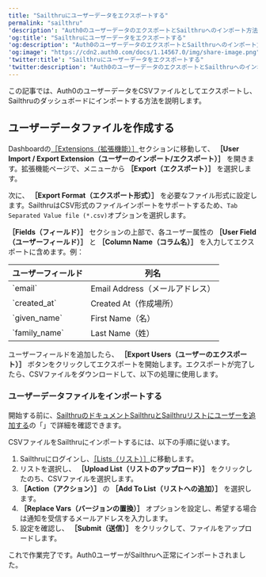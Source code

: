 ```yaml
---
title: "Sailthruにユーザーデータをエクスポートする"
permalink: "sailthru"
'description': "Auth0のユーザーデータのエクスポートとSailthruへのインポート方法について説明します。"
'og:title': "Sailthruにユーザーデータをエクスポートする"
'og:description': "Auth0のユーザーデータのエクスポートとSailthruへのインポート方法について説明します。"
'og:image': "https://cdn2.auth0.com/docs/1.14567.0/img/share-image.png"
'twitter:title': "Sailthruにユーザーデータをエクスポートする"
'twitter:description': "Auth0のユーザーデータのエクスポートとSailthruへのインポート方法について説明します。"
---
```


この記事では、Auth0のユーザーデータをCSVファイルとしてエクスポートし、Sailthruのダッシュボードにインポートする方法を説明します。

## ユーザーデータファイルを作成する

Dashboardの[［Extensions（拡張機能）］](https://manage.auth0.com/#/extensions)セクションに移動して、 **［User Import / Export Extension（ユーザーのインポート/エクスポート）］** を開きます。拡張機能ページで、メニューから **［Export（エクスポート）］** を選択します。

次に、 **［Export Format（エクスポート形式）］** を必要なファイル形式に設定します。SailthruはCSV形式のファイルインポートをサポートするため、`Tab Separated Value file (*.csv)`オプションを選択します。

**［Fields（フィールド）］** セクションの上部で、各ユーザー属性の **［User Field（ユーザーフィールド）］** と **［Column Name（コラム名）］** を入力してエクスポートに含めます。例：

<table class="table"><thead>
<tr>
<th>ユーザーフィールド</th>
<th>列名</th>
</tr>
</thead>
<tbody>
<tr>
<td>`email`</td>
<td>Email Address（メールアドレス）</td>
</tr>
<tr>
<td>`created_at`</td>
<td>Created At（作成場所）</td>
</tr>
<tr>
<td>`given_name`</td>
<td>First Name（名）</td>
</tr>
<tr>
<td>`family_name`</td>
<td>Last Name（姓）</td>
</tr>
</tbody>
</table>

ユーザーフィールドを追加したら、 **［Export Users（ユーザーのエクスポート）］** ボタンをクリックしてエクスポートを開始します。エクスポートが完了したら、CSVファイルをダウンロードして、以下の処理に使用します。

### ユーザーデータファイルをインポートする

開始する前に、[SailthruのドキュメントSailthruとSailthruリストにユーザーを追加する](https://getstarted.sailthru.com/audience/managing-users/add-users-to-sailthru-and-lists/#List_File_Upload)の「」で詳細を確認できます。

CSVファイルをSailthruにインポートするには、以下の手順に従います。

1. Sailthruにログインし、[［Lists（リスト）］](https://my.sailthru.com/lists)に移動します。
2. リストを選択し、 **［Upload List（リストのアップロード）］** をクリックしたのち、CSVファイルを選択します。
3. **［Action（アクション）］** の **［Add To List（リストへの追加）］** を選択します。
4. **［Replace Vars（バージョンの置換）］** オプションを設定し、希望する場合は通知を受信するメールアドレスを入力します。
5. 設定を確認し、 **［Submit（送信）］** をクリックして、ファイルをアップロードします。

これで作業完了です。Auth0ユーザーがSailthruへ正常にインポートされました。